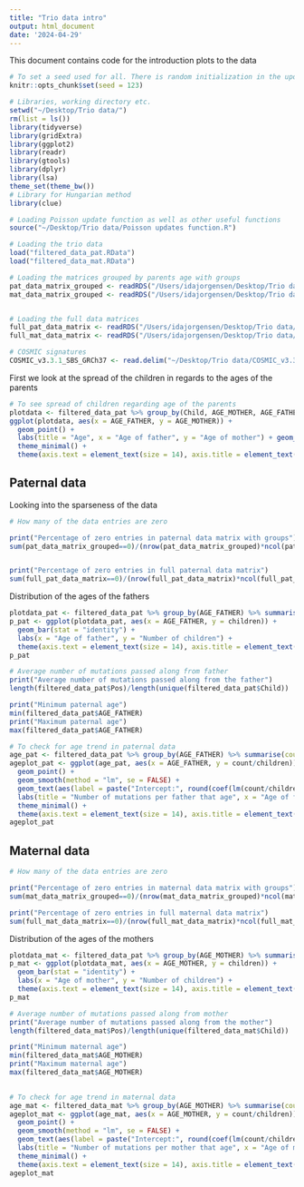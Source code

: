 ```yaml
---
title: "Trio data intro"
output: html_document
date: '2024-04-29'
---
```


This document contains code for the introduction plots to the data

```r
# To set a seed used for all. There is random initialization in the update functions
knitr::opts_chunk$set(seed = 123)
```

```r
# Libraries, working directory etc.
setwd("~/Desktop/Trio data/")
rm(list = ls())
library(tidyverse)
library(gridExtra)
library(ggplot2)
library(readr)
library(gtools)
library(dplyr)
library(lsa)
theme_set(theme_bw())
# Library for Hungarian method
library(clue)
```

```r
# Loading Poisson update function as well as other useful functions
source("~/Desktop/Trio data/Poisson updates function.R")
```

```r
# Loading the trio data
load("filtered_data_pat.RData")
load("filtered_data_mat.RData")

# Loading the matrices grouped by parents age with groups
pat_data_matrix_grouped <- readRDS("/Users/idajorgensen/Desktop/Trio data/CountMat_PaternalMutations_grouped.rds")
mat_data_matrix_grouped <- readRDS("/Users/idajorgensen/Desktop/Trio data/CountMat_MaternalMutations_grouped.rds")


# Loading the full data matrices
full_pat_data_matrix <- readRDS("/Users/idajorgensen/Desktop/Trio data/CountMat_PaternalMutations.rds")
full_mat_data_matrix <- readRDS("/Users/idajorgensen/Desktop/Trio data/CountMat_MaternalMutations.rds")

# COSMIC signatures
COSMIC_v3.3.1_SBS_GRCh37 <- read.delim("~/Desktop/Trio data/COSMIC_v3.3.1_SBS_GRCh37.txt")
```


First we look at the spread of the children in regards to the ages of the parents
```r
# To see spread of children regarding age of the parents
plotdata <- filtered_data_pat %>% group_by(Child, AGE_MOTHER, AGE_FATHER) %>% summarise(count = length(Pos))
ggplot(plotdata, aes(x = AGE_FATHER, y = AGE_MOTHER)) +
  geom_point() +
  labs(title = "Age", x = "Age of father", y = "Age of mother") + geom_jitter(width = 0.5, height = 0.5) +
  theme_minimal() + 
  theme(axis.text = element_text(size = 14), axis.title = element_text(size = 14))
```


## Paternal data
Looking into the sparseness of the data
```r
# How many of the data entries are zero

print("Percentage of zero entries in paternal data matrix with groups")
sum(pat_data_matrix_grouped==0)/(nrow(pat_data_matrix_grouped)*ncol(pat_data_matrix_grouped))*100


print("Percentage of zero entries in full paternal data matrix")
sum(full_pat_data_matrix==0)/(nrow(full_pat_data_matrix)*ncol(full_pat_data_matrix))*100

```

Distribution of the ages of the fathers
```r
plotdata_pat <- filtered_data_pat %>% group_by(AGE_FATHER) %>% summarise(children = length(unique(Child)))
p_pat <- ggplot(plotdata_pat, aes(x = AGE_FATHER, y = children)) +
  geom_bar(stat = "identity") +
  labs(x = "Age of father", y = "Number of children") + 
  theme(axis.text = element_text(size = 14), axis.title = element_text(size = 14))
p_pat
```

```r
# Average number of mutations passed along from father
print("Average number of mutations passed along from the father")
length(filtered_data_pat$Pos)/length(unique(filtered_data_pat$Child))

print("Minimum paternal age")
min(filtered_data_pat$AGE_FATHER)
print("Maximum paternal age")
max(filtered_data_pat$AGE_FATHER)
```

```r
# To check for age trend in paternal data
age_pat <- filtered_data_pat %>% group_by(AGE_FATHER) %>% summarise(count = length(Pos), children = length(unique(Child)))
ageplot_pat <- ggplot(age_pat, aes(x = AGE_FATHER, y = count/children)) +
  geom_point() +
  geom_smooth(method = "lm", se = FALSE) + 
  geom_text(aes(label = paste("Intercept:", round(coef(lm(count/children ~ AGE_FATHER, data = age_pat))[1], 2), "Slope:", round(coef(lm(count/children ~ AGE_FATHER, data = age_pat))[2], 2))), x = -Inf, y = Inf, hjust = 0, vjust = 1, size = 5) + 
  labs(title = "Number of mutations per father that age", x = "Age of father", y = "Number of mutations per father") +
  theme_minimal() + 
  theme(axis.text = element_text(size = 14), axis.title = element_text(size = 14))
ageplot_pat
```



## Maternal data


```r
# How many of the data entries are zero

print("Percentage of zero entries in maternal data matrix with groups")
sum(mat_data_matrix_grouped==0)/(nrow(mat_data_matrix_grouped)*ncol(mat_data_matrix_grouped))*100

print("Percentage of zero entries in full maternal data matrix")
sum(full_mat_data_matrix==0)/(nrow(full_mat_data_matrix)*ncol(full_mat_data_matrix))*100
```


Distribution of the ages of the mothers
```r
plotdata_mat <- filtered_data_pat %>% group_by(AGE_MOTHER) %>% summarise(children = length(unique(Child)))
p_mat <- ggplot(plotdata_mat, aes(x = AGE_MOTHER, y = children)) +
  geom_bar(stat = "identity") + 
  labs(x = "Age of mother", y = "Number of children") + 
  theme(axis.text = element_text(size = 14), axis.title = element_text(size = 14))
p_mat
```


```r
# Average number of mutations passed along from mother
print("Average number of mutations passed along from the mother")
length(filtered_data_mat$Pos)/length(unique(filtered_data_mat$Child))

print("Minimum maternal age")
min(filtered_data_mat$AGE_MOTHER)
print("Maximum maternal age")
max(filtered_data_mat$AGE_MOTHER)
   
```


```r
# To check for age trend in maternal data
age_mat <- filtered_data_mat %>% group_by(AGE_MOTHER) %>% summarise(count = length(Pos), children = length(unique(Child)))
ageplot_mat <- ggplot(age_mat, aes(x = AGE_MOTHER, y = count/children)) +
  geom_point() +
  geom_smooth(method = "lm", se = FALSE) + 
  geom_text(aes(label = paste("Intercept:", round(coef(lm(count/children ~ AGE_MOTHER, data = age_mat))[1], 2), "Slope:", round(coef(lm(count/children ~ AGE_MOTHER, data = age_mat))[2], 2))), x = -Inf, y = Inf, hjust = 0, vjust = 1, size = 5) + 
  labs(title = "Number of mutations per mother that age", x = "Age of mother", y = "Number of mutations per mother") +
  theme_minimal() + 
  theme(axis.text = element_text(size = 14), axis.title = element_text(size = 14))
ageplot_mat
```
